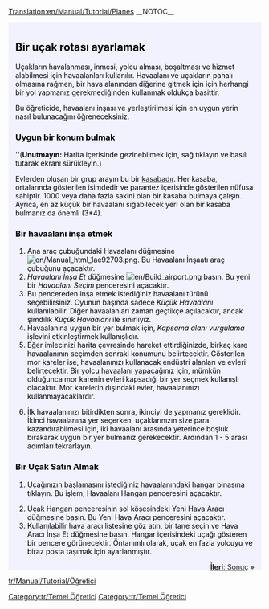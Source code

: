 [[Translation:en/Manual/Tutorial/Planes]]
__NOTOC__
{{en/Tabs|5|4
|tr/Manual/Tutorial/Öğretici|1. Başlangıç<!--
-->|tr/Manual/Tutorial/Öğretici/Otobüsler|2. Otobüsler<!--
-->|tr/Manual/Tutorial/Öğretici/Trenler|3. Trenler<!--
-->|tr/Manual/Tutorial/Öğretici/Uçaklar|4. Uçaklar<!--
-->|tr/Manual/Tutorial/Öğretici/Sonuç|5. Sonuç}}
<div style="padding:.5em 1em 1em 1em; border-top:none; background-color:#f1f2fe; color:#000;">
{{tr/Öğretici}}
[[Category:tr/Temel Öğretici]]
==Bir uçak rotası ayarlamak==
Uçakların havalanması, inmesi, yolcu alması, boşaltması ve hizmet alabilmesi için havaalanları kullanılır. Havaalanı ve uçakların pahalı olmasına rağmen, bir hava alanından diğerine gitmek için için herhangi bir yol yapmanız gerekmediğinden kullanmak oldukça basittir.

Bu öğreticide, havaalanı inşası ve yerleştirilmesi için en uygun yerin nasıl bulunacağını öğreneceksiniz.
{{en/Phototable|[[File:en/airport s.png]]|Küçük Havaalanı (3*4)|none}}

===Uygun bir konum bulmak===
''('''Unutmayın:''' Harita içerisinde gezinebilmek için, sağ tıklayın ve basılı tutarak ekranı sürükleyin.)

Evlerden oluşan bir grup arayın bu bir [[tr/Manual/Kasaba|kasaba]]dır. Her kasaba, ortalarında gösterilen isimdedir ve parantez içerisinde gösterilen nüfusa sahiptir. 1000 veya daha fazla sakini olan bir kasaba bulmaya çalışın. Ayrıca, en az küçük bir havaalanı sığabilecek yeri olan bir kasaba bulmanız da önemli (3*4).

===Bir havaalanı inşa etmek===
#Ana araç çubuğundaki Havaalanı düğmesine [[File:en/Manual html 1ae92703.png]]. Bu Havaalanı İnşaatı araç çubuğunu açacaktır.
#''Havaalanı İnşa Et'' düğmesine [[File:en/Build airport.png]] basın. Bu yeni bir ''Havaalanı Seçim'' penceresini açacaktır.
#Bu pencereden inşa etmek istediğiniz havaalanı türünü seçebilirsiniz. Oyunun başında sadece ''Küçük Havaalanı'' kullanılabilir. Diğer havaalanları zaman geçtikçe açılacaktır, ancak şimdilik ''Küçük Havaalanı'' ile sınırlıyız.
#Havaalanına uygun bir yer bulmak için, ''Kapsama alanı vurgulama'' işlevini etkinleştirmek kullanışlıdır.
#Eğer imlecinizi harita çevresinde hareket ettirdiğinizde, birkaç kare havaalanının seçimden sonraki konumunu belirtecektir. Gösterilen mor kareler ise, havaalanınızı kullanacak endüstri alanları ve evleri belirtecektir. Bir yolcu havaalanı yapacağınız için, mümkün olduğunca mor karenin evleri kapsadığı bir yer seçmek kullanışlı olacaktır. Mor karelerin dışındaki evler, havaalanınızı kullanmayacaklardır.
{{en/Phototable|[[File:en/Build-airport-3.png|400px]]|Havaalanının yapılması için uygun bir yer.|none|6=:}}
<ol start="6">
<li>İlk havaalanınızı bitirdikten sonra, ikinciyi de yapmanız gereklidir. İkinci havaalanına yer seçerken, uçaklarınızın size para kazandırabilmesi için, iki havaalanı arasında yeterince boşluk bırakarak uygun bir yer bulmanız gerekecektir. Ardından 1 - 5 arası adımları tekrarlayın.
</ol>
===Bir Uçak Satın Almak===
#Uçağınızın başlamasını istediğiniz havaalanındaki hangar binasına tıklayın. Bu işlem, Havaalanı Hangarı penceresini açacaktır.
{{en/Phototable|[[File:en/Step1aircraft.png|550px]]|Havayolu Hangar penceresi.|none|6=:}}
<ol start="2">
<li>Uçak Hangarı penceresinin sol köşesindeki Yeni Hava Aracı düğmesine basın. Bu Yeni Hava Aracı penceresini açacaktır. 
<li>Kullanılabilir hava aracı listesine göz atın, bir tane seçin ve Hava Aracı İnşa Et düğmesine basın. Hangar içerisindeki uçağı gösteren bir pencere görünecektir. Öntanımlı olarak, uçak en fazla yolcuyu ve biraz posta taşımak için ayarlanmıştır.
</ol>
<span style="float: right">[[en/Öğretici/Sonuç|'''İleri''': Sonuç]] &raquo;</span>
</div>
[[tr/Manual/Tutorial/Öğretici]]
[[Category:tr/Temel Öğretici]]